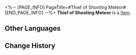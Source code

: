 <%-- [PAGE_INFO]
PageTitle=#Thief of Shooting Meteor#
[END_PAGE_INFO] --%>
{{Item Infobox
|id          = 81113
|image       = Item Thief of Shooting Meteor.png
|type        = 
|invCategory = 
|rarity      = 4
|effect      = 
|description = 
}}
'''Thief of Shooting Meteor''' is a [[Item]].

==Other Languages==
{{Other Languages
|en   = Thief of Shooting Meteor
|zhs  = 流星追迹的怪盗
|zht  = 流星追跡的怪盜
|ja   = 流星の跡を追う怪盗
|ko   = 유성을 쫓는 괴도
|es   = Ladrón del rastro meteórico
|fr   = Voleur de météorite filante
|ru   = Вор падающего метеора
|th   = Thief of Shooting Meteor
|vi   = Kẻ Cướp Vệt Sao Băng
|de   = Dieb des fallenden Meteors
|id   = Thief of Shooting Meteor
|pt   = Ladrão da Chuva de Meteoros
}}

==Change History==
{{Change History|1.0}}